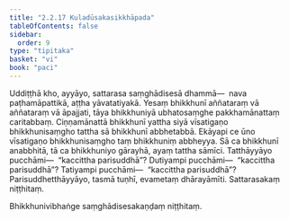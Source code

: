 ```yaml
---
title: "2.2.17 Kuladūsakasikkhāpada"
tableOfContents: false
sidebar:
  order: 9
type: "tipitaka"
basket: "vi"
book: "paci"
---
```



<DynamicBreadcrumb />

<Paragraph number="2421" book="paci">
Uddiṭṭhā kho, ayyāyo, sattarasa saṃghādisesā dhammā—  nava paṭhamāpattikā, aṭṭha yāvatatiyakā. Yesaṃ bhikkhunī aññataraṃ vā aññataraṃ vā āpajjati, tāya bhikkhuniyā ubhatosaṃghe pakkhamānattaṃ caritabbaṃ. Ciṇṇamānattā bhikkhunī yattha siyā vīsatigaṇo bhikkhunisaṃgho tattha sā bhikkhunī abbhetabbā. Ekāyapi ce ūno vīsatigaṇo bhikkhunisaṃgho taṃ bhikkhuniṃ abbheyya. Sā ca bhikkhunī anabbhitā, tā ca bhikkhuniyo gārayhā, ayaṃ tattha sāmīci.
</Paragraph>

<Paragraph number="2422" book="paci">
Tatthāyyāyo pucchāmi—  “kaccittha parisuddhā”? Dutiyampi pucchāmi—  “kaccittha parisuddhā”? Tatiyampi pucchāmi—  “kaccittha parisuddhā”? Parisuddhetthāyyāyo, tasmā tuṇhī, evametaṃ dhārayāmīti.

</Paragraph>

<Paragraph number="2423" type="center" book="paci">
Sattarasakaṃ niṭṭhitaṃ.

  
Bhikkhunivibhaṅge saṃghādisesakaṇḍaṃ niṭṭhitaṃ.
</Paragraph>